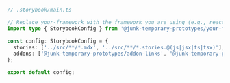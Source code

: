 ```ts
// .storybook/main.ts

// Replace your-framework with the framework you are using (e.g., react-webpack5, vue3-webpack5)
import type { StorybookConfig } from '@junk-temporary-prototypes/your-framework';

const config: StorybookConfig = {
  stories: ['../src/**/*.mdx', '../src/**/*.stories.@(js|jsx|ts|tsx)'],
  addons: ['@junk-temporary-prototypes/addon-links', '@junk-temporary-prototypes/addon-actions'],
};

export default config;
```
